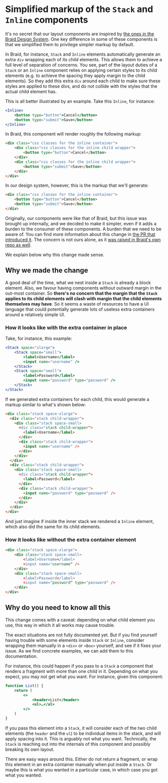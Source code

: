 
<Meta title="Tips and tricks/Simplified markup of the Stack and Inline components" />

# Simplified markup of the `Stack` and `Inline` components

It's no secret that our layout components are inspired by [the ones in the Braid Design System](https://seek-oss.github.io/braid-design-system/foundations/layout). One key difference in some of these components is that we simplified them to privilege simpler markup by default.

In Braid, for instance, `Stack` and `Inline` elements automatically generate an extra `div` wrapping each of its child elements. This allows them to achieve a full level of separation of concerns. You see, part of the layout duties of a `Stack` or an `Inline` component relies on applying certain styles to its child elements (e.g. to achieve the spacing they apply margin to the child elements). So they add this extra `div` around each child to make sure these styles are applied to these divs, and do not collide with the styles that the actual child element has.

This is all better illustrated by an example. Take this `Inline`, for instance:

```jsx
<Inline>
    <button type="button">Cancel</button>
    <button type="submit">Save</button>
</Inline>
```

In Braid, this component will render roughly the following markup:

```html
<div class="css classes for the inline container">
    <div class="css classes for the inline child wrapper">
        <button type="button">Cancel</button>
    </div>
    <div class="css classes for the inline child wrapper">
        <button type="submit">Save</button>
    </div>
</div>
```

In our design system, however, this is the markup that we'll generate:

```html
<div class="css classes for the inline container">
    <button type="button">Cancel</button>
    <button type="submit">Save</button>
</div>
```

Originally, our components were like that of Braid, but this issue was brought up internally, and we decided to make it simpler, even if it adds a burden to the consumer of these components. A burden that we need to be aware of. You can find more information about this change in [the PR that introduced it](https://github.com/Doist/reactist/pull/497). The concern is not ours alone, as it [was raised in Braid's own repo as well](https://github.com/seek-oss/braid-design-system/issues/386).

We explain below why this change made sense.

## Why we made the change

A good deal of the time, what we nest inside a `Stack` is already a block element. Also, we favour having components without outward margin in the out-most container. So **there's no concern that the margin that the `Stack` applies to its child elements will clash with margin that the child elements themselves may have**. So it seems a waste of resources to have a UI language that could potentially generate lots of useless extra containers around a relatively simple UI.

### How it looks like with the extra container in place

Take, for instance, this example:

```jsx
<Stack space="xlarge">
    <Stack space="small">
        <label>Username</label>
        <input name="username" />
    </Stack>
    <Stack space="small">
        <label>Password</label>
        <input name="password" type="password" />
    </Stack>
</Stack>
```

If we generated extra containers for each child, this would generate a markup similar to what's shown below:

```html
<div class="stack space-xlarge">
  <div class="stack child-wrapper">
    <div class="stack space-small>
      <div class="stack child-wrapper">
        <label>Username</label>
      </div>
      <div class="stack child-wrapper">
        <input name="username" />
      </div>
    </div>
  </div>
  <div class="stack child-wrapper">
    <div class="stack space-small>
      <div class="stack child-wrapper">
        <label>Password</label>
      </div>
      <div class="stack child-wrapper">
        <input name="password" type="password" />
      </div>
    </div>
  </div>
</div>
```

And just imagine if inside the inner stack we rendered a `Inline` element, which also did the same for its child elements.

### How it looks like without the extra container element

```html
<div class="stack space-xlarge">
    <div class="stack space-small>
        <label>Username</label>
        <input name="username" />
    </div>
    <div class="stack space-small>
        <label>Password</label>
        <input name="password" type="password" />
    </div>
</div>
```

## Why do you need to know all this

This change comes with a caveat: depending on what child element you use, this way in which it all works may cause trouble.

The exact situations are not fully documented yet. But if you find yourself having trouble with some elements inside `Stack` or `Inline`, consider wrapping them manually in a `<div>` or `<Box>` yourself, and see if it fixes your issue. As we find concrete examples, we can add them to this documentation.

For instance, this could happen if you pass to a `Stack` a component that renders a fragment with more than one child in it. Depending on what you expect, you may not get what you want. For instance, given this component:

```jsx
function List() {
    return (
        <>
            <header>List</header>
            <ul>…</ul>
        </>
    )
}
```

If you pass this element into a `Stack`, it will consider each of the two child elements (the `header` and the `ul`) to be individual items in the stack, and will apply spacing into it. This is arguably not what you want. Technically, the `Stack` is reaching out into the internals of this component and possibly breaking its own layout.

There are easy ways around this. Either do not return a fragment, or wrap this element in an extra container manually when put inside a `Stack`. Or maybe this is what you wanted in a particular case, in which case you got what you wanted.
